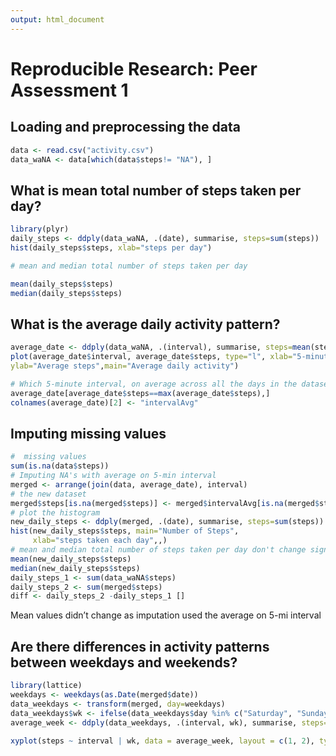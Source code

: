 ```yaml
---
output: html_document
---
```


# Reproducible Research: Peer Assessment 1

## Loading and preprocessing the data
```r
data <- read.csv("activity.csv")
data_waNA <- data[which(data$steps!= "NA"), ]
```
## What is mean total number of steps taken per day?
```r
library(plyr)
daily_steps <- ddply(data_waNA, .(date), summarise, steps=sum(steps))
hist(daily_steps$steps, xlab="steps per day")

# mean and median total number of steps taken per day

mean(daily_steps$steps)
median(daily_steps$steps)
```
## What is the average daily activity pattern?
```r
average_date <- ddply(data_waNA, .(interval), summarise, steps=mean(steps))
plot(average_date$interval, average_date$steps, type="l", xlab="5-minute interval", 
ylab="Average steps",main="Average daily activity")

# Which 5-minute interval, on average across all the days in the dataset, contains the maximum number of steps?
average_date[average_date$steps==max(average_date$steps),]
colnames(average_date)[2] <- "intervalAvg"
```
## Imputing missing values
```r
#  missing values
sum(is.na(data$steps))
# Imputing NA's with average on 5-min interval
merged <- arrange(join(data, average_date), interval)
# the new dataset 
merged$steps[is.na(merged$steps)] <- merged$intervalAvg[is.na(merged$steps)]
# plot the histogram
new_daily_steps <- ddply(merged, .(date), summarise, steps=sum(steps))
hist(new_daily_steps$steps, main="Number of Steps", 
     xlab="steps taken each day",,)
# mean and median total number of steps taken per day don't change significantly
mean(new_daily_steps$steps)
median(new_daily_steps$steps)
daily_steps_1 <- sum(data_waNA$steps)
daily_steps_2 <- sum(merged$steps)
diff <- daily_steps_2 -daily_steps_1 []
```
Mean values didn't change as imputation used the average on 5-mi interval

## Are there differences in activity patterns between weekdays and weekends?
```r
library(lattice)
weekdays <- weekdays(as.Date(merged$date))
data_weekdays <- transform(merged, day=weekdays)
data_weekdays$wk <- ifelse(data_weekdays$day %in% c("Saturday", "Sunday"),"weekend", "weekday")
average_week <- ddply(data_weekdays, .(interval, wk), summarise, steps=mean(steps))

xyplot(steps ~ interval | wk, data = average_week, layout = c(1, 2), type="l")
```
